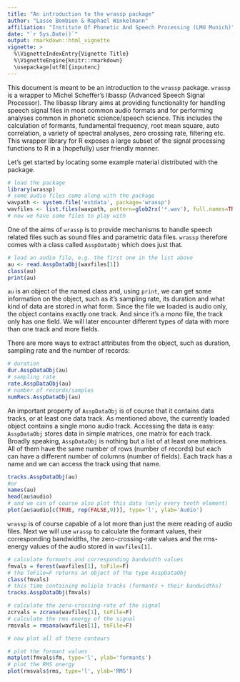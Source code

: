```yaml
---
title: "An introduction to the wrassp package"
author: "Lasse Bombien & Raphael Winkelmann"
affiliation: "Institute Of Phonetic And Speech Processing (LMU Munich)"
date: "`r Sys.Date()`"
output: rmarkdown::html_vignette
vignette: >
  %\VignetteIndexEntry{Vignette Title}
  %\VignetteEngine{knitr::rmarkdown}
  \usepackage[utf8]{inputenc}
---
```


This document is meant to be an introduction to the `wrassp`
package. `wrassp` is a wrapper to Michel Scheffer's libassp
(Advanced Speech Signal Processor). The libassp library aims at
providing functionality for handling speech signal files in most
common audio formats and for performing analyses common in phonetic
science/speech science. This includes the calculation of formants,
fundamental frequency, root mean square, auto correlation, a variety
of spectral analyses, zero crossing rate, filtering etc. This wrapper
library for R exposes a large subset of the signal processing
functions to R in a (hopefully) user friendly manner.  

Let's get started by locating some example material distributed with
the package.

```r
# load the package
library(wrassp)
# some audio files come along with the package
wavpath <- system.file('extdata', package='wrassp')
wavfiles <- list.files(wavpath, pattern=glob2rx('*.wav'), full.names=TRUE)
# now we have some files to play with
```

One of the aims of `wrassp` is to provide mechanisms to handle
speech related files such as sound files and parametric data
files. `wrassp` therefore comes with a class called
`AsspDataObj` which does just that. 


```r
# load an audio file, e.g. the first one in the list above
au <- read.AsspDataObj(wavfiles[1])
class(au)
print(au)
```

`au` is an object of the named class and, using `print`, we can get some information on the object, such as it's sampling rate, its duration and what kind of data are stored in what form. Since the file we loaded is audio only, the object contains exactly one track. And since it's a mono file, the track only has one field. We will later encounter different types of data with more than one track and more fields.

There are more ways to extract attributes from the object, such as duration, sampling rate and the number of records:

```r
# duration
dur.AsspDataObj(au)
# sampling rate
rate.AsspDataObj(au)
# number of records/samples
numRecs.AsspDataObj(au)
```

An important property of `AsspDataObj` is of course that it
contains data tracks, or at least one data track. As mentioned above,
the currently loaded object contains a single mono audio
track. Accessing the data is easy: `AsspDataObj` stores data in
simple matrices, one matrix for each track. Broadly speaking,
`AsspDataObj` is nothing but a list of at least one matrices. All
of them have the same number of rows (number of records) but each can
have a different number of columns (number of fields). Each track has
a name and we can access the track using that name.

```r
tracks.AsspDataObj(au)
#or
names(au)
head(au$audio)
# and we can of course also plot this data (only every tenth element)
plot(au$audio[c(TRUE, rep(FALSE,9))], type='l', ylab='Audio')
```

`wrassp` is of course capable of a lot more than just the mere reading 
of audio files. Next we will use `wrassp` to calculate the formant values,
their corresponding bandwidths, the zero-crossing-rate values and 
the rms-energy values of the audio stored in `wavfiles[1]`.

```r
# calculate formants and corresponding bandwidth values
fmvals = forest(wavfiles[1], toFile=F)
# the ToFile=F returns an object of the type AsspDataObj
class(fmvals)
# this time containing muliple tracks (formants + their bandwidths)
tracks.AsspDataObj(fmvals)

# calculate the zero-crossing-rate of the signal
zcrvals = zcrana(wavfiles[1], toFile=F)
# calculate the rms energy of the signal
rmsvals = rmsana(wavfiles[1], toFile=F)

# now plot all of these contours

# plot the formant values
matplot(fmvals$fm, type='l', ylab='formants')
# plot the RMS energy
plot(rmsvals$rms, type='l', ylab='RMS')

```
